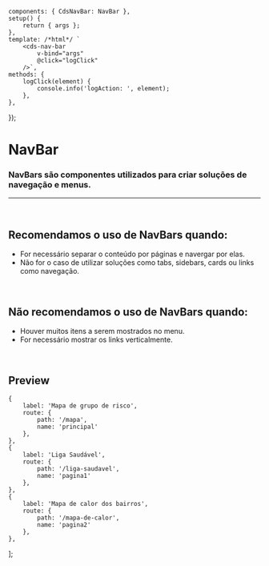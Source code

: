 
<Meta of={NavBarStories} />

	components: { CdsNavBar: NavBar },
	setup() {
		return { args };
	},
	template: /*html*/ `
		<cds-nav-bar
			v-bind="args"
			@click="logClick"
		/>`,
	methods: {
		logClick(element) {
			console.info('logAction: ', element);
		},
	},
});

# NavBar

### NavBars são componentes utilizados para criar soluções de navegação e menus.

***

<br />

## Recomendamos o uso de NavBars quando:

* For necessário separar o conteúdo por páginas e navergar por elas.
* Não for o caso de utilizar soluções como tabs, sidebars, cards ou links como navegação.

<br />

## Não recomendamos o uso de NavBars quando:

* Houver muitos itens a serem mostrados no menu.
* For necessário mostrar os links verticalmente.

<br />

## Preview

	{
		label: 'Mapa de grupo de risco',
		route: {
			path: '/mapa',
			name: 'principal'
		},
	},
	{
		label: 'Liga Saudável',
		route: {
			path: '/liga-saudavel',
			name: 'pagina1'
		},
	},
	{
		label: 'Mapa de calor dos bairros',
		route: {
			path: '/mapa-de-calor',
			name: 'pagina2'
		},
	},
];

<Canvas>
  <Story of={NavBarStories.NavBar} />
</Canvas>

<Controls />
